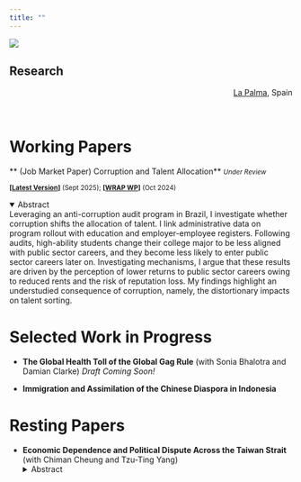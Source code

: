 ```yaml
---
title: ""
---
```


:::{.column-screen}
![](static/img/lapalma.jpg)
<div class="overlay-text">
# Research
</div>

<div style="text-align: right; margin-top: 4px;">
[La Palma](https://aisladoslibro.com/2023/09/21/el-olivo-de-mis-suenos-de-sanmao/), Spain
</div>
:::

<br />

# Working Papers

** (Job Market Paper) Corruption and Talent Allocation** <i><small>Under Review</small></i>

<small>**[[Latest Version](https://yangxun.org/Research/JMP_Xun_2025.pdf)]** (Sept 2025); **[[WRAP WP](https://wrap.warwick.ac.uk/id/eprint/188397/)]** (Oct 2024)</small>


<details open>
  <summary>Abstract</summary>
    Leveraging an anti-corruption audit program in Brazil, I investigate whether corruption shifts the allocation of talent. I link administrative data on program rollout with education and employer-employee registers. Following audits, high-ability students change their college major to be less aligned with public sector careers, and they become less likely to enter public sector careers later on. Investigating mechanisms, I argue that these results are driven by the perception of lower returns to public sector careers owing to reduced rents and the risk of reputation loss. My findings highlight an understudied consequence of corruption, namely, the distortionary impacts on talent sorting.
</details>


# Selected Work in Progress
- **The Global Health Toll of the Global Gag Rule** (with Sonia Bhalotra and Damian Clarke) <i>Draft Coming Soon!</i>
<!-- <details>
  <summary>Abstract</summary>
     The Global Gag Rule (GGR) is a pro-life policy that prohibits foreign non-governmental organizations receiving U.S. aid from providing or advocating for abortion-related services. First introduced by President Reagan in 1984, the policy has been reinstated by every Republican administration and rescinded by every Democrat. We examine the effects of the GGR on maternal mortality across two presidential transitions: Clinton to Bush (1993–2008) and Obama to Trump (2009–2020). Our empirical strategy employs a triple difference design that leverages cross-country variation in US aid dependence and within-country variation in baseline clinic access to measure exposure. We find that, on average, the reinstatement of the GGR is associated with a 16.7 percent increase in maternal mortality in aid-receiving countries. We also uncover larger effects under the Trump administration, likely due to the policy’s unprecedented expansion in 2017.
</details> -->

- **Immigration and Assimilation of the Chinese Diaspora in Indonesia**
<!-- <details>
  <summary>Abstract</summary>
     This paper studies the effects of state-enforced assimilation policy on immigrant integration. I focus on the Chinese diaspora in Indonesia when long-lasting anti-Chinese legislation during the New Order (1966-1998) was revoked after the fall of Suharto. I exploit across-regency differences in ethnic Chinese shares prior to the revoke as a proxy for the intensity of out-group exposure. The difference-in-difference estimates suggest the revoke of the legislation fostered cultural assimilation of Chinese Indonesians, as measured by language use and religious affiliation. Additional data collection is in process to study economic and political assimilation, as ethnic Chinese are perceived as economic insiders but political outsiders in Indonesia. All in all, this study aims to contribute to understanding how state policy affects immigrant integration in the context of south-south migration.
</details> -->

# Resting Papers
- **Economic Dependence and Political Dispute Across the Taiwan Strait** (with Chiman Cheung and Tzu-Ting Yang) 
<details>
  <summary>Abstract</summary>
    Does economic integration foster political affinity, or can it trigger a backlash? We approach this question by investigating an unconventional type of “China shock” in the context of the Taiwanese export surge to mainland China. Applying a shift-share design with newly delineated commuting zones (CZs) in Taiwan, our preliminary findings suggest that an across-CZ interquartile change in China export exposure leads to a 1.2\% increase in pro-independence vote shares during 2000-2016. Individual data from socioeconomic surveys reveals similar effects on pro-independence attitudes. We do not, however, find evidence of export exposure affecting inclination toward a more exclusive Taiwanese versus Chinese identity. To understand the mechanisms behind the political backlash of trade integration, we plan to disentangle the potential roles of labor market adjustments to trade versus a direct political deterrence effect from overall economic dependence.
</details>